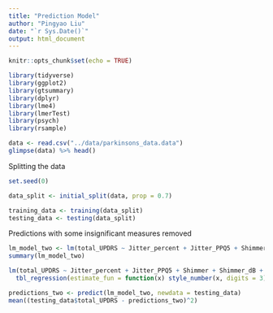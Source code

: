 ```yaml
---
title: "Prediction Model"
author: "Pingyao Liu"
date: "`r Sys.Date()`"
output: html_document
---
```


```r
knitr::opts_chunk$set(echo = TRUE)
```

```r
library(tidyverse)
library(ggplot2)
library(gtsummary)
library(dplyr)
library(lme4)
library(lmerTest)
library(psych)
library(rsample)
```

```r
data <- read.csv("../data/parkinsons_data.data")
glimpse(data) %>% head()
``` 
Splitting the data 
```r
set.seed(0)

data_split <- initial_split(data, prop = 0.7)

training_data <- training(data_split)
testing_data <- testing(data_split)
```

Predictions with some insignificant measures removed 
```r
lm_model_two <- lm(total_UPDRS ~ Jitter_percent + Jitter_PPQ5 + Shimmer + Shimmer_dB + Shimmer_APQ5 + Shimmer_APQ11, data = training_data, control = lmerControl(calc.derivs = F))
summary(lm_model_two)
```

```r
lm(total_UPDRS ~ Jitter_percent + Jitter_PPQ5 + Shimmer + Shimmer_dB + Shimmer_APQ5 + Shimmer_APQ11, data = training_data) %>%
  tbl_regression(estimate_fun = function(x) style_number(x, digits = 3))
```

```r
predictions_two <- predict(lm_model_two, newdata = testing_data)
mean((testing_data$total_UPDRS - predictions_two)^2)
```



